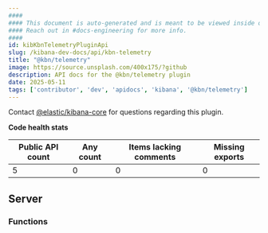 ```yaml
---
####
#### This document is auto-generated and is meant to be viewed inside our experimental, new docs system.
#### Reach out in #docs-engineering for more info.
####
id: kibKbnTelemetryPluginApi
slug: /kibana-dev-docs/api/kbn-telemetry
title: "@kbn/telemetry"
image: https://source.unsplash.com/400x175/?github
description: API docs for the @kbn/telemetry plugin
date: 2025-05-11
tags: ['contributor', 'dev', 'apidocs', 'kibana', '@kbn/telemetry']
---
```




Contact [@elastic/kibana-core](https://github.com/orgs/elastic/teams/kibana-core) for questions regarding this plugin.

**Code health stats**

| Public API count  | Any count | Items lacking comments | Missing exports |
|-------------------|-----------|------------------------|-----------------|
| 5 | 0 | 0 | 0 |

## Server

### Functions
<DocDefinitionList data={kbnTelemetryObj.server.functions}/>

